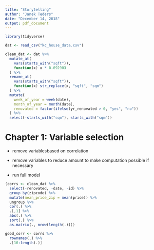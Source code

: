 ```yaml
---
title: "Storytelling"
author: "Janek Teders"
date: "December 14, 2018"
output: pdf_document
---
```


```r
library(tidyverse)

dat <- read_csv("kc_house_data.csv")

clean_dat <- dat %>%
  mutate_at(
    vars(starts_with("sqft")),
    function(x) x * 0.092903
  ) %>%
  rename_at(
    vars(starts_with("sqft")),
    function(x) str_replace(x, "sqft", "sqm")
  ) %>%
  mutate(
    week_of_year = week(date),
    month_of_year = month(date),
    renovated = factor(ifelse(yr_renovated > 0, "yes", "no"))
  ) %>%
  select(-starts_with("sqm"), starts_with("sqm"))
```

# Chapter 1: Variable selection

- remove variablesbased on correlation

- remove variables to reduce amount to make computation possible if necessary
- run full model


```r
(corrs <- clean_dat %>%
  select(-renovated, -date, -id) %>%
  group_by(zipcode) %>%
  mutate(mean_price_zip = mean(price)) %>%
  ungroup %>%
  cor(.) %>%
  .[,1] %>%
  abs(.) %>%
  sort(.) %>%
  as.matrix(., nrow(length(.))))

good_corr <- corrs %>%
  rownames(.) %>%
  .[10:length(.)]
```















